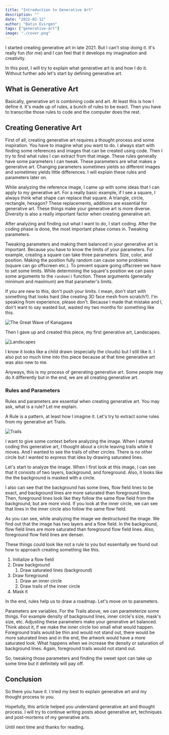 ```yaml
---
title: "Introduction to Generative Art"
description: ""
date: "2022-02-12"
author: "Batın Evirgen"
tags: ["generative-art"]
image: "./cover.png"
---
```


I started creating generative art in late 2021. But I can't stop doing it. It's really fun (for me) and I can feel that it develops my imagination and creativity.
 
In this post, I will try to explain what generative art is and how I do it. Without further ado let's start by defining generative art.
 
## What is Generative Art
Basically, generative art is combining code and art. At least this is how I define it. It's made up of rules, a bunch of rules to be exact. Then you have to transcribe
those rules to code and the computer does the rest.
 
## Creating Generative Art
First of all, creating generative art requires a thought process and some inspiration. You have to imagine what you want to do. I always start with finding some
references and images that can be created using code. Then I try to find what rules I can extract from that image. These rules generally have some parameters I can tweak.
These parameters are what makes a generative art. Changing parameters sometimes yields so different images and sometimes yields little differences. I will explain
these rules and parameters later on.
 
While analyzing the reference image, I came up with some ideas that I can apply to my generative art. For a really basic example, if I see a square, I always think
what shape can replace that square. A triangle, circle, rectangle, hexagon? These replacements, additions are essential for generative art. These things make
your generative art is more diverse. Diversity is also a really important factor when creating generative art.
 
After analyzing and finding out what I want to do, I start coding. After the coding phase is done, the most important phase comes in. Tweaking parameters.
 
Tweaking parameters and making them balanced in your generative art is important. Because you have to know the limits of your parameters. For example, creating
a square can take three parameters. Size, color, and position. Making the position fully random can cause some problems (square can go offscreen etc.). To prevent square
going offscreen we have to set some limits. While determining the square's position we can pass some arguments to the `random()` function. These arguments
(generally minimum and maximum) are that parameter's limits.
 
If you are new to this, don't push your limits. I mean, don't start with something that looks hard (like creating 3D face mesh from scratch?).
I'm speaking from experience, please don't. Because I made that mistake and I, don't want to say wasted but, wasted my two months for something like this.
 
![The Great Wave of Kanagawa](./the-great-wave-of-kanagawa.jpg)
 
Then I gave up and created this piece, my first generative art, Landscapes.
 
![Landscapes](./landscapes-01.png)
 
I know it looks like a child drawn (especially the clouds) but I still like it. I also put so much time into this piece because at that time generative art was also new to me.
 
Anyways, this is my process of generating generative art. Some people may do it differently but in the end, we are all creating generative art.
 
### Rules and Parameters
Rules and parameters are essential when creating generative art. You may ask, what is a rule? Let me explain.
 
A Rule is a pattern, at least how I imagine it. Let's try to extract some rules from my generative art Trails.
 
![Trails](./trails-01.png)
 
I want to give some context before analyzing the image. When I started coding this generative art, I thought about a circle leaving trails while it moves. And I
wanted to see the trails of other circles. There is no other circle but I wanted to express that idea by drawing saturated lines.
 
Let's start to analyze the image. When I first look at this image, I can see that it consists of two layers, background, and foreground. Also, it looks like the
the background is masked with a circle.
 
I also can see that the background has some lines, flow field lines to be exact, and background lines are more saturated than foreground lines. Then, foreground lines look like they follow the same flow field from the background, but are more vivid. If you look at the inner circle, we can see that lines in the inner circle also follow the
same flow field.
 
As you can see, while analyzing the image we destructured the image. We find out that the image has two layers and a flow field. In the background, flow field lines are
more saturated than foreground flow field lines. Also, foreground flow field lines are denser.
 
These things could look like not a rule to you but essentially we found out how to approach creating something like this.
 
1. Initialize a flow field
2. Draw background
    1. Draw saturated lines (background)
3. Draw foreground
    1. Draw an inner circle
    2. Draw trails of the inner circle
4. Mask it
 
In the end, rules help us to draw a roadmap. Let's move on to parameters.
 
Parameters are variables. For the Trails above, we can parameterize some things. For example density of background lines, inner circle's size, mask's size, etc. Adjusting
these parameters make your generative art balanced. Think about it, if we make the inner circle too small what would happen. Foreground trails would be thin and would not
stand out, there would be more saturated lines and in the end, the artwork would have a more saturated look. What happens when we increase the density or saturation of background
lines. Again, foreground trails would not stand out.
 
So, tweaking those parameters and finding the sweet spot can take up some time but it definitely will pay off.
 
## Conclusion
So there you have it. I tried my best to explain generative art and my thought process to you.
 
Hopefully, this article helped you understand generative art and thought process. I will try to continue writing posts about generative art, techniques and
post-mortems of my generative arts.
 
Until next time and thanks for reading.